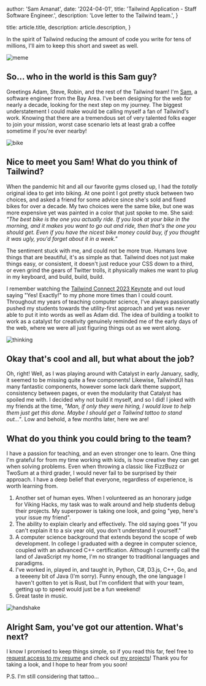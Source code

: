 
  author: 'Sam Amanat',
  date: '2024-04-01',
  title: 'Tailwind Application - Staff Software Engineer.',
  description:
    'Love letter to the Tailwind team.',
}

  title: article.title,
  description: article.description,
}


In the spirit of Tailwind reducing the amount of code you write for tens of millions, I'll aim to keep this short and sweet as well.

<Image src={meme} alt="meme" />

## So... who in the world is this Sam guy?

Greetings Adam, Steve, Robin, and the rest of the Tailwind team! I'm [Sam](https://www.saminamanat.com), a software engineer from the Bay Area. I've been designing for the web for nearly a decade, looking for the next step on my journey. The biggest understatement I could make would be calling myself a fan of Tailwind's work.
Knowing that there are a tremendous set of very talented folks eager to join your mission, worst case scenario lets at least grab a coffee sometime if you're ever nearby!

<Image src={bike} alt="bike" />


## Nice to meet you Sam! What do you think of Tailwind?

When the pandemic hit and all our favorite gyms closed up, I had the *totally* original idea to get into biking. At one point I got pretty stuck between two choices, and asked a friend for some advice since she's sold and fixed bikes for over a decade.
My two choices were the same bike, but one was more expensive yet was painted in a color that just spoke to me. She said: *"The best bike is the one you actually ride. If you look at your bike in the morning, and it makes you want to go out and ride, then that's the one you should get. Even if you have the nicest bike money could buy, if you thought it was ugly, you'd forget about it in a week."*

The sentiment stuck with me, and could not be more true. Humans love things that are beautiful, it's as simple as that. Tailwind does not just make things easy, or consistent, it doesn't just reduce your CSS down to a third, or even grind the gears of Twitter trolls, it physically makes me want to plug in my keyboard, and build, build, build.

I remember watching the [Tailwind Connect 2023 Keynote](https://youtu.be/CLkxRnRQtDE) and out loud saying "Yes! Exactly!" to my phone more times than I could count. Throughout my years of teaching computer science,
I've always passionatly pushed my students towards the utility-first approach and yet was never able to put it into words as well as Adam did. The idea of building a toolkit to work as a catalyst for creativity genuinely 
reminded me of the early days of the web, where we were all just figuring things out as we went along.

<Image src={thinking} alt="thinking" />

## Okay that's cool and all, but what about the job?

Oh, right! Well, as I was playing around with Catalyst in early January, sadly, it seemed to be missing quite a few components! Likewise, TailwindUI has many fantastic components, however some lack dark theme support, consistency between pages, or even the modularity that Catalyst has spoiled me with. I decided why not build it myself, and so I did! I joked with my friends at the time, *"Man, if only they were hiring, I would love to help them just get this done. Maybe I should get a Tailwind tattoo to stand out..."*. Low and behold, a few months later, here we are!

## What do you think you could bring to the team?

I have a passion for teaching, and an even stronger one to learn. One thing I'm grateful for from my time working with kids, is how creative they can get when solving problems. Even when throwing a classic like FizzBuzz or TwoSum at a third grader, I would never fail to be surprised by their approach. I have a deep belief that everyone, regardless of experience, is worth learning from.

1. Another set of human eyes. When I volunteered as an honorary judge for Viking Hacks, my task was to walk around and help students debug their projects. My superpower is taking one look, and going "yep, here's your issue my friend".
2. The ability to explain clearly and effectively. The old saying goes "If you can't explain it to a six year old, you don't understand it yourself."
3. A computer science background that extends beyond the scope of web development. In college I graduated with a degree in computer science, coupled with an advanced C++ certification. Although I currently call the land of JavaScript my home, I'm no stranger to traditional languages and paradigms.
4. I've worked in, played in, and taught in, Python, C#, D3.js, C++, Go, and a teeeeny bit of Java (I'm sorry). Funny enough, the one language I haven't gotten to yet is Rust, but I'm confident that with your team, getting up to speed would just be a fun weekend!
5. Great taste in music.

<Image src={handshake} alt="handshake" />

## Alright Sam, you've got our attention. What's next?

I know I promised to keep things simple, so if you read this far, feel free to [request access to my resume](https://drive.google.com/file/d/1zOdYBn-na3qvpF1o7gS9gmBLWk8epZ20/view?usp=sharing) and check out [my projects](https://www.saminamanat.com/projects)! Thank you for taking a look, and I hope to hear from you soon!

P.S. I'm still considering that tattoo...